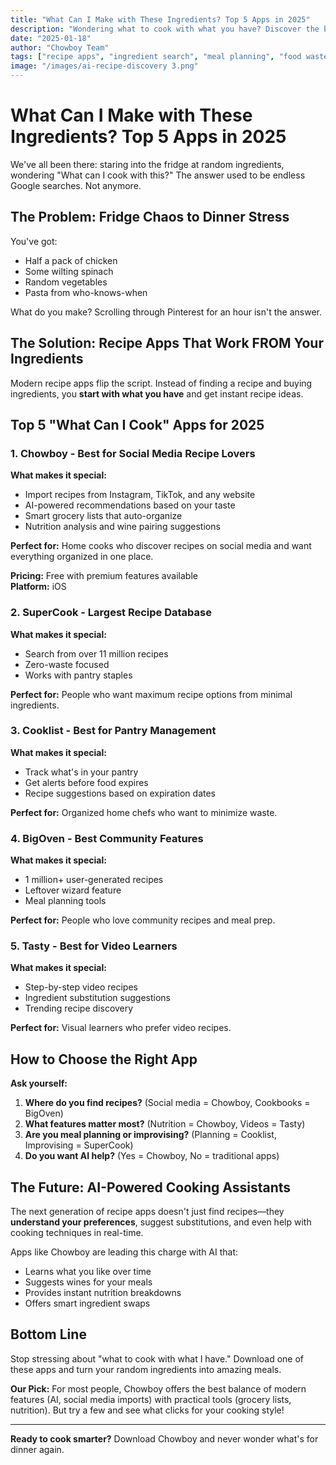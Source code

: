 ```yaml
---
title: "What Can I Make with These Ingredients? Top 5 Apps in 2025"
description: "Wondering what to cook with what you have? Discover the best recipe apps that turn your random ingredients into delicious meals. Compare features, pricing, and find your perfect cooking companion."
date: "2025-01-18"
author: "Chowboy Team"
tags: ["recipe apps", "ingredient search", "meal planning", "food waste", "cooking apps"]
image: "/images/ai-recipe-discovery 3.png"
---
```


# What Can I Make with These Ingredients? Top 5 Apps in 2025

We've all been there: staring into the fridge at random ingredients, wondering "What can I cook with this?" The answer used to be endless Google searches. Not anymore.

## The Problem: Fridge Chaos to Dinner Stress

You've got:
- Half a pack of chicken
- Some wilting spinach
- Random vegetables
- Pasta from who-knows-when

What do you make? Scrolling through Pinterest for an hour isn't the answer.

## The Solution: Recipe Apps That Work FROM Your Ingredients

Modern recipe apps flip the script. Instead of finding a recipe and buying ingredients, you **start with what you have** and get instant recipe ideas.

## Top 5 "What Can I Cook" Apps for 2025

### 1. **Chowboy** - Best for Social Media Recipe Lovers

**What makes it special:**
- Import recipes from Instagram, TikTok, and any website
- AI-powered recommendations based on your taste
- Smart grocery lists that auto-organize
- Nutrition analysis and wine pairing suggestions

**Perfect for:** Home cooks who discover recipes on social media and want everything organized in one place.

**Pricing:** Free with premium features available  
**Platform:** iOS

### 2. **SuperCook** - Largest Recipe Database

**What makes it special:**
- Search from over 11 million recipes
- Zero-waste focused
- Works with pantry staples

**Perfect for:** People who want maximum recipe options from minimal ingredients.

### 3. **Cooklist** - Best for Pantry Management

**What makes it special:**
- Track what's in your pantry
- Get alerts before food expires
- Recipe suggestions based on expiration dates

**Perfect for:** Organized home chefs who want to minimize waste.

### 4. **BigOven** - Best Community Features

**What makes it special:**
- 1 million+ user-generated recipes
- Leftover wizard feature
- Meal planning tools

**Perfect for:** People who love community recipes and meal prep.

### 5. **Tasty** - Best for Video Learners

**What makes it special:**
- Step-by-step video recipes
- Ingredient substitution suggestions
- Trending recipe discovery

**Perfect for:** Visual learners who prefer video recipes.

## How to Choose the Right App

**Ask yourself:**

1. **Where do you find recipes?** (Social media = Chowboy, Cookbooks = BigOven)
2. **What features matter most?** (Nutrition = Chowboy, Videos = Tasty)
3. **Are you meal planning or improvising?** (Planning = Cooklist, Improvising = SuperCook)
4. **Do you want AI help?** (Yes = Chowboy, No = traditional apps)

## The Future: AI-Powered Cooking Assistants

The next generation of recipe apps doesn't just find recipes—they **understand your preferences**, suggest substitutions, and even help with cooking techniques in real-time.

Apps like Chowboy are leading this charge with AI that:
- Learns what you like over time
- Suggests wines for your meals
- Provides instant nutrition breakdowns
- Offers smart ingredient swaps

## Bottom Line

Stop stressing about "what to cook with what I have." Download one of these apps and turn your random ingredients into amazing meals.

**Our Pick:** For most people, Chowboy offers the best balance of modern features (AI, social media imports) with practical tools (grocery lists, nutrition). But try a few and see what clicks for your cooking style!

---

**Ready to cook smarter?** Download Chowboy and never wonder what's for dinner again.

